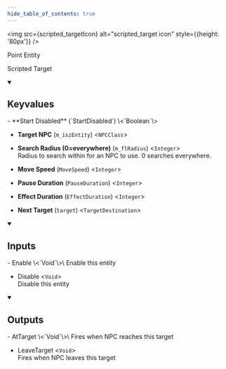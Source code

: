 ```yaml
---
hide_table_of_contents: true
---
```


<!---
!!!!!!
THIS PAGE IS AUTOGENERATED FROM GAME FGD DEFINITIONS!
DO NOT EDIT MANUALLY!
!!!!!!

In order to make edits, you can make an annotation file in /fgd_dump_overrides
-->



<img src={scripted_targetIcon} alt="scripted_target icon" style={{height: '80px'}} />

Point Entity

Scripted Target

<details open>
<summary><h2>Keyvalues</h2></summary>
- **Start Disabled** (`StartDisabled`) \<`Boolean`\>

- **Target NPC** (`m_iszEntity`) \<`NPCClass`\>

- **Search Radius (0=everywhere)** (`m_flRadius`) \<`Integer`\>\
Radius to search within for an NPC to use. 0 searches everywhere.

- **Move Speed** (`MoveSpeed`) \<`Integer`\>

- **Pause Duration** (`PauseDuration`) \<`Integer`\>

- **Effect Duration** (`EffectDuration`) \<`Integer`\>

- **Next Target** (`target`) \<`TargetDestination`\>


 </details>
<details open>
<summary><h2>Inputs</h2></summary>
- Enable \<`Void`\>\
Enable this entity

- Disable \<`Void`\>\
Disable this entity


 </details>
<details open>
<summary><h2>Outputs</h2></summary>
- AtTarget \<`Void`\>\
Fires when NPC reaches this target

- LeaveTarget \<`Void`\>\
Fires when NPC leaves this target


 </details>
